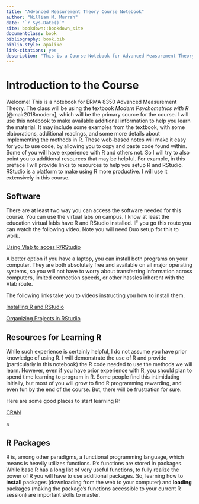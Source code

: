 ```yaml
--- 
title: "Advanced Measurement Theory Course Notebook"
author: "William M. Murrah"
date: "`r Sys.Date()`"
site: bookdown::bookdown_site
documentclass: book
bibliography: book.bib
biblio-style: apalike
link-citations: yes
description: "This is a Course Notebook for Advanced Measurement Theory (ERMA 8350)"
---
```


# Introduction to the Course {-}



Welcome!
This is a notebook for ERMA 8350 Advanced Measurement Theory.
The class will be using the textbook *Modern Psychometrics with R* [@mair2018modern], which will be the primary source for the course. 
I will use this notebook to make available additional information to help you learn the material. 
It may include some examples from the textbook, with some elaborations, additional readings, and some more details about implementing the methods in R. 
These web-based notes will make it easy for you to use code, by allowing you to copy and paste code found within.
Some of you will have experience with R and others not.
So I will try to also point you to additional resources that may be helpful. 
For example, in this preface I will provide links to resources to help you setup R and RStudio.
RStudio is a platform to make using R more productive.
I will use it extensively in this course.

## Software {-}  

There are at least two way you can access the software needed for this course. 
You can use the virtual labs on campus.
I know at least the education virtual labls have R and RStudio installed.
IF you go this route you can watch the following video.
Note you will need Duo setup for this to work.

[Using Vlab to acces R/RStudio](https://nv.instructuremedia.com/fetch/QkFoYkIxc0hhUVNIRGFrSE1Hd3JCeWhUREdFPS0tZjk4ODFlYWEyZWFiNWQwYWYyZDk0YTZjMjljZTJlMjBkNmIwMzE5Yw.mp4)

A better option if you have a laptop, you can install both programs on your computer. 
They are both absolutely free and available on all major operating systems, so you will not have to worry about transferring information across computers, limited connection speeds, or other hassles inherent with the Vlab route.

The following links take you to videos instructing you how to install them.

[Installing R and RStudio](https://auburn.hosted.panopto.com/Panopto/Pages/Viewer.aspx?id=5dacd1fe-b888-407b-a89f-ac150135ace8)

[Organizing Projects in RStudio](https://auburn.hosted.panopto.com/Panopto/Pages/Viewer.aspx?id=aed0e2a9-004f-453f-80c7-abbe010a063b)


## Resources for Learning R {-}

While such experience is certainly helpful, I do not assume you have prior knowledge of using R.
I will demonstrate the use of R and provide (particularly in this notebook) the R code needed to use the methods we will learn.
However, even if you have prior experience with R, you should plan to spend time learning to program in R.
Some people find this intimidating initially, but most of you will grow to find R programming rewarding, and even fun by the end of the course. 
But, there will be frustration for sure.

Here are some good places to start learning R:

[CRAN](https://cran.r-project.org/)

s

## R Packages {-}

R is, among other paradigms, a functional programming language, which means is heavily utilizes functions. 
R's functions are stored in packages.
While base R has a long list of very useful functions, to fully realize the power of R you will have to use additional packages.
So, learning how to **install** packages (downloading from the web to your computer) and **loading** packages (making the package's functions accessible to your current R session) are important skills to master.



